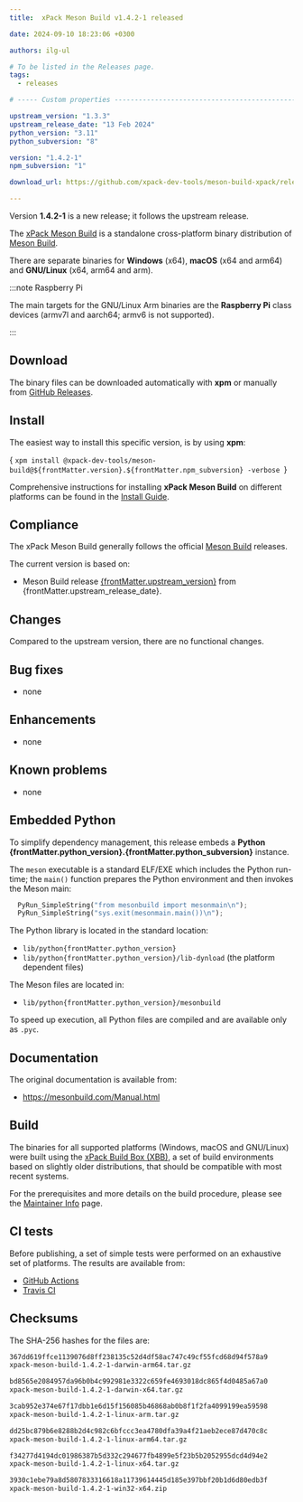 ```yaml
---
title:  xPack Meson Build v1.4.2-1 released

date: 2024-09-10 18:23:06 +0300

authors: ilg-ul

# To be listed in the Releases page.
tags:
  - releases

# ----- Custom properties -----------------------------------------------------

upstream_version: "1.3.3"
upstream_release_date: "13 Feb 2024"
python_version: "3.11"
python_subversion: "8"

version: "1.4.2-1"
npm_subversion: "1"

download_url: https://github.com/xpack-dev-tools/meson-build-xpack/releases/tag/v1.4.2-1/

---
```


Version **1.4.2-1** is a new release; it follows the upstream release.

<!-- truncate -->



The [xPack Meson Build](https://xpack-dev-tools.github.io/meson-build-xpack/)
is a standalone cross-platform binary distribution of
[Meson Build](https://mesonbuild.org).

There are separate binaries for **Windows** (x64),
**macOS** (x64 and arm64)
and **GNU/Linux** (x64, arm64 and arm).

:::note Raspberry Pi

The main targets for the GNU/Linux Arm
binaries are the **Raspberry Pi** class devices (armv7l and aarch64;
armv6 is not supported).

:::

## Download

The binary files can be downloaded automatically with **xpm** or manually
from <a href={frontMatter.download_url}>GitHub Releases</a>.

<Prerequisites/>

## Install

The easiest way to install this specific version, is by using **xpm**:

<CodeBlock language="console"> {
`xpm install @xpack-dev-tools/meson-build@${frontMatter.version}.${frontMatter.npm_subversion} -verbose
`} </CodeBlock>

Comprehensive instructions for installing **xPack Meson Build** on different platforms
can be found in the [Install Guide](/docs/install/).

## Compliance

The xPack Meson Build generally follows the official
[Meson Build](https://mesonbuild.org) releases.

The current version is based on:

- Meson Build release
[{frontMatter.upstream_version}](https://github.com/mesonbuild/meson/releases/tag/{frontMatter.upstream_version}) from {frontMatter.upstream_release_date}.

## Changes

Compared to the upstream version, there are no functional changes.

## Bug fixes

- none

## Enhancements

- none

## Known problems

- none

## Embedded Python

To simplify dependency management, this release embeds a **Python
{frontMatter.python_version}.{frontMatter.python_subversion}** instance.

The `meson` executable is a standard ELF/EXE which includes the Python
run-time; the `main()` function prepares the Python environment and then
invokes the Meson main:

```python
  PyRun_SimpleString("from mesonbuild import mesonmain\n");
  PyRun_SimpleString("sys.exit(mesonmain.main())\n");
```

The Python library is located in the standard location:

- <code>lib/python{frontMatter.python_version}</code>
- <code>lib/python{frontMatter.python_version}/lib-dynload</code> (the platform dependent files)

The Meson files are located in:

- <code>lib/python{frontMatter.python_version}/mesonbuild</code>

To speed up execution, all Python files are compiled and are
available only as `.pyc`.

## Documentation

The original documentation is available from:

- https://mesonbuild.com/Manual.html

## Build

The binaries for all supported platforms
(Windows, macOS and GNU/Linux) were built using the
[xPack Build Box (XBB)](https://xpack.github.io/xbb/), a set
of build environments based on slightly older distributions, that should be
compatible with most recent systems.

For the prerequisites and more details on the build procedure, please see the
[Maintainer Info](/docs/maintainer/) page.

## CI tests

Before publishing, a set of simple tests were performed on an exhaustive
set of platforms. The results are available from:

- [GitHub Actions](https://github.com/xpack-dev-tools/meson-build-xpack/actions/)
- [Travis CI](https://app.travis-ci.com/github/xpack-dev-tools/meson-build-xpack/builds/)

## Checksums

The SHA-256 hashes for the files are:

```txt
367dd619ffce1139076d8ff238135c52d4df58ac747c49cf55fcd68d94f578a9
xpack-meson-build-1.4.2-1-darwin-arm64.tar.gz

bd8565e2084957da96b0b4c992981e3322c659fe4693018dc865f4d0485a67a0
xpack-meson-build-1.4.2-1-darwin-x64.tar.gz

3cab952e374e67f17dbb1e6d15f156085b46868ab0b8f1f2fa4099199ea59598
xpack-meson-build-1.4.2-1-linux-arm.tar.gz

dd25bc879b6e8288b2d4c982c6bfccc3ea4780dfa39a4f21aeb2ece87d470c8c
xpack-meson-build-1.4.2-1-linux-arm64.tar.gz

f34277d4194dc01986387b5d332c294677fb4899e5f23b5b2052955dcd4d94e2
xpack-meson-build-1.4.2-1-linux-x64.tar.gz

3930c1ebe79a8d5807833316618a11739614445d185e397bbf20b1d6d80edb3f
xpack-meson-build-1.4.2-1-win32-x64.zip

```

<DeprecationNotices/>

<DownloadAnalytics version={frontMatter.version}/>

